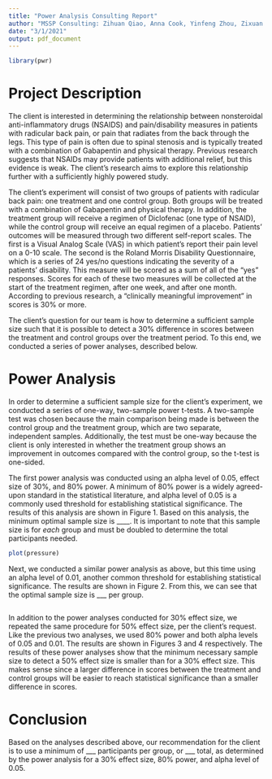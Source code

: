 ```yaml
---
title: "Power Analysis Consulting Report"
author: "MSSP Consulting: Zihuan Qiao, Anna Cook, Yinfeng Zhou, Zixuan Liu, Jiaheng Li"
date: "3/1/2021"
output: pdf_document
---
```


```r
library(pwr)
```

# Project Description

The client is interested in determining the relationship between nonsteroidal anti-inflammatory drugs (NSAIDS) and pain/disability measures in patients with radicular back pain, or pain that radiates from the back through the legs. This type of pain is often due to spinal stenosis and is typically treated with a combination of Gabapentin and physical therapy. Previous research suggests that NSAIDs may provide patients with additional relief, but this evidence is weak. The client’s research aims to explore this relationship further with a sufficiently highly powered study. 

The client’s experiment will consist of two groups of patients with radicular back pain: one treatment and one control group. Both groups will be treated with a combination of Gabapentin and physical therapy. In addition, the treatment group will receive a regimen of Diclofenac (one type of NSAID), while the control group will receive an equal regimen of a placebo. Patients’ outcomes will be measured through two different self-report scales. The first is a Visual Analog Scale (VAS) in which patient’s report their pain level on a 0-10 scale. The second is the Roland Morris Disability Questionnaire, which is a series of 24 yes/no questions indicating the severity of a patients’ disability. This measure will be scored as a sum of all of the “yes” responses. Scores for each of these two measures will be collected at the start of the treatment regimen, after one week, and after one month. According to previous research, a “clinically meaningful improvement” in scores is 30% or more.   

The client’s question for our team is how to determine a sufficient sample size such that it is possible to detect a 30% difference in scores between the treatment and control groups over the treatment period. To this end, we conducted a series of power analyses, described below.

# Power Analysis

In order to determine a sufficient sample size for the client's experiment, we conducted a series of one-way, two-sample power t-tests. A two-sample test was chosen because the main comparison being made is between the control group and the treatment group, which are two separate, independent samples. Additionally, the test must be one-way because the client is only interested in whether the treatment group shows an improvement in outcomes compared with the control group, so the t-test is one-sided. 

The first power analysis was conducted using an alpha level of 0.05, effect size of 30%, and 80% power. A minimum of 80% power is a widely agreed-upon standard in the statistical literature, and alpha level of 0.05 is a commonly used threshold for establishing statistical significance. The results of this analysis are shown in Figure 1. Based on this analysis, the minimum optimal sample size is ____. It is important to note that this sample size is for *each* group and must be doubled to determine the total participants needed. 

```r
plot(pressure)
```

Next, we conducted a similar power analysis as above, but this time using an alpha level of 0.01, another common threshold for establishing statistical significance. The results are shown in Figure 2. From this, we can see that the optimal sample size is ___ per group. 

```r

```

In addition to the power analyses conducted for 30% effect size, we repeated the same procedure for 50% effect size, per the client's request. Like the previous two analyses, we used 80% power and both alpha levels of 0.05 and 0.01. The results are shown in Figures 3 and 4 respectively. The results of these power analyses show that the minimum necessary sample size to detect a 50% effect size is smaller than for a 30% effect size. This makes sense since a larger difference in scores between the treatment and control groups will be easier to reach statistical significance than a smaller difference in scores.

# Conclusion

Based on the analyses described above, our recommendation for the client is to use a minimum of ___ participants per group, or ___ total, as determined by the power analysis for a 30% effect size, 80% power, and alpha level of 0.05. 
